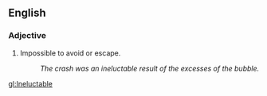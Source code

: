 ==English==

===Adjective===

# Impossible to avoid or escape.
#: ''The crash was an ineluctable result of the excesses of the bubble.''

[[gl:Ineluctable]]